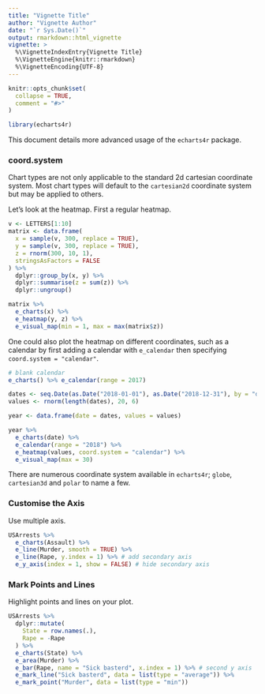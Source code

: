 ```yaml
---
title: "Vignette Title"
author: "Vignette Author"
date: "`r Sys.Date()`"
output: rmarkdown::html_vignette
vignette: >
  %\VignetteIndexEntry{Vignette Title}
  %\VignetteEngine{knitr::rmarkdown}
  %\VignetteEncoding{UTF-8}
---
```


```r
knitr::opts_chunk$set(
  collapse = TRUE,
  comment = "#>"
)

library(echarts4r)
```

This document details more advanced usage of the `echarts4r` package.

### coord.system

Chart types are not only applicable to the standard 2d cartesian coordinate system. Most chart types will default to the `cartesian2d` coordinate system but may be applied to others.

Let's look at the heatmap. First a regular heatmap.

```r
v <- LETTERS[1:10]
matrix <- data.frame(
  x = sample(v, 300, replace = TRUE), 
  y = sample(v, 300, replace = TRUE), 
  z = rnorm(300, 10, 1),
  stringsAsFactors = FALSE
) %>% 
  dplyr::group_by(x, y) %>% 
  dplyr::summarise(z = sum(z)) %>% 
  dplyr::ungroup()

matrix %>% 
  e_charts(x) %>% 
  e_heatmap(y, z) %>% 
  e_visual_map(min = 1, max = max(matrix$z))
```

One could also plot the heatmap on different coordinates, such as a calendar by first adding a calendar with `e_calendar` then specifying `coord.system = "calendar"`.

```r
# blank calendar
e_charts() %>% e_calendar(range = 2017)
```

```r
dates <- seq.Date(as.Date("2018-01-01"), as.Date("2018-12-31"), by = "day")
values <- rnorm(length(dates), 20, 6)

year <- data.frame(date = dates, values = values)

year %>% 
  e_charts(date) %>% 
  e_calendar(range = "2018") %>% 
  e_heatmap(values, coord.system = "calendar") %>% 
  e_visual_map(max = 30)
```

There are numerous coordinate system available in `echarts4r`; `globe`, `cartesian3d` and `polar` to name a few.

### Customise the Axis

Use multiple axis.

```r
USArrests %>% 
  e_charts(Assault) %>% 
  e_line(Murder, smooth = TRUE) %>% 
  e_line(Rape, y.index = 1) %>% # add secondary axis
  e_y_axis(index = 1, show = FALSE) # hide secondary axis
```

### Mark Points and Lines

Highlight points and lines on your plot.

```r
USArrests %>% 
  dplyr::mutate(
    State = row.names(.),
    Rape = -Rape
  ) %>% 
  e_charts(State) %>% 
  e_area(Murder) %>%
  e_bar(Rape, name = "Sick basterd", x.index = 1) %>% # second y axis 
  e_mark_line("Sick basterd", data = list(type = "average")) %>% 
  e_mark_point("Murder", data = list(type = "min"))
```